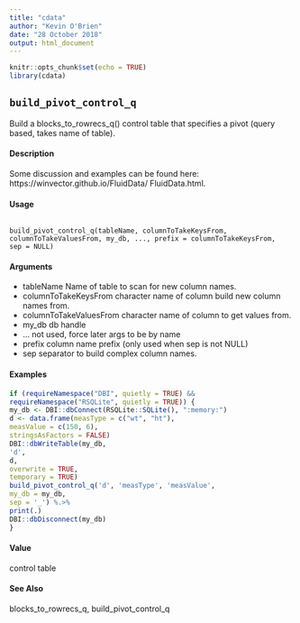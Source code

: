 ```yaml
---
title: "cdata"
author: "Kevin O'Brien"
date: "28 October 2018"
output: html_document
---
```


```r
knitr::opts_chunk$set(echo = TRUE)
library(cdata)
```

## ``build_pivot_control_q`` 

Build a blocks_to_rowrecs_q() control table that specifies a pivot (query based, takes name of table).

#### Description 


Some discussion and examples   can be found here: https://winvector.github.io/FluidData/
FluidData.html.

#### Usage 

<pre><code>
build_pivot_control_q(tableName, columnToTakeKeysFrom,
columnToTakeValuesFrom, my_db, ..., prefix = columnToTakeKeysFrom,
sep = NULL)
</code></pre>

#### Arguments 

* tableName
Name of table to scan for new column names.
* columnToTakeKeysFrom
character name of column build new column names from.
* columnToTakeValuesFrom
character name of column to get values from.
* my_db db handle
* ... not used, force later args to be by name
* prefix column name prefix (only used when sep is not NULL)
* sep separator to build complex column names.


#### Examples 
```r
if (requireNamespace("DBI", quietly = TRUE) &&
requireNamespace("RSQLite", quietly = TRUE)) {
my_db <- DBI::dbConnect(RSQLite::SQLite(), ":memory:")
d <- data.frame(measType = c("wt", "ht"),
measValue = c(150, 6),
stringsAsFactors = FALSE)
DBI::dbWriteTable(my_db,
'd',
d,
overwrite = TRUE,
temporary = TRUE)
build_pivot_control_q('d', 'measType', 'measValue',
my_db = my_db,
sep = '_') %.>%
print(.)
DBI::dbDisconnect(my_db)
}
```


#### Value

control table

#### See Also

blocks_to_rowrecs_q, build_pivot_control_q

